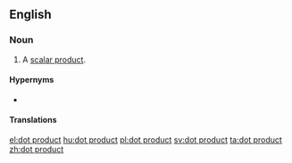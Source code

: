 ==English==

===Noun===
{{en-noun}}

# {{lb|en|linear algebra}} A [[scalar product]].

====Hypernyms====
* {{l|en|inner product}}

====Translations====
{{trans-see|scalar product}}

[[el:dot product]]
[[hu:dot product]]
[[pl:dot product]]
[[sv:dot product]]
[[ta:dot product]]
[[zh:dot product]]